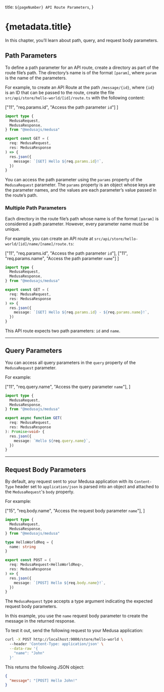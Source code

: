   title: `${pageNumber} API Route Parameters`,
}

# {metadata.title}

In this chapter, you’ll learn about path, query, and request body parameters.

## Path Parameters

To define a path parameter for an API route, create a directory as part of the route file’s path. The directory’s name is of the format `[param]`, where `param` is the name of the parameters.

For example, to create an API Route at the path `/message/{id}`, where `{id}` is an ID that can be passed to the route, create the file `src/api/store/hello-world/[id]/route.ts` with the following content:

  ["11", "req.params.id", "Access the path parameter `id`"]
]

```ts title="src/api/store/hello-world/[id]/route.ts" highlights={singlePathHighlights}
import type {
  MedusaRequest,
  MedusaResponse,
} from "@medusajs/medusa"

export const GET = (
  req: MedusaRequest,
  res: MedusaResponse
) => {
  res.json({
    message: `[GET] Hello ${req.params.id}!`,
  })
}
```

You can access the path parameter using the `params` property of the `MedusaRequest` parameter. The `params` property is an object whose keys are the parameter names, and the values are each parameter’s value passed in the route’s path.

### Multiple Path Parameters

Each directory in the route file’s path whose name is of the format `[param]` is considered a path parameter. However, every parameter name must be unique.

For example, you can create an API route at `src/api/store/hello-world/[id]/name/[name]/route.ts`:

  ["11", "req.params.id", "Access the path parameter `id`"],
  ["11", "req.params.name", "Access the path parameter `name`"]
]

```ts title="src/api/store/hello-world/[id]/name/[name]/route.ts" highlights={multiplePathHighlights}
import type {
  MedusaRequest,
  MedusaResponse,
} from "@medusajs/medusa"

export const GET = (
  req: MedusaRequest,
  res: MedusaResponse
) => {
  res.json({
    message: `[GET] Hello ${req.params.id} - ${req.params.name}!`,
  })
}
```

This API route expects two path parameters: `id` and `name`.

---

## Query Parameters

You can access all query parameters in the `query` property of the `MedusaRequest` parameter.

For example:

  ["11", "req.query.name", "Access the query parameter `name`"],
]

```ts title="src/api/store/hello-world/route.ts" highlights={queryHighlights}
import type {
  MedusaRequest,
  MedusaResponse,
} from "@medusajs/medusa"

export async function GET(
  req: MedusaRequest,
  res: MedusaResponse
): Promise<void> {
  res.json({
    message: `Hello ${req.query.name}`,
  })
}
```

---

## Request Body Parameters

By default, any request sent to your Medusa application with its `Content-Type` header set to `application/json` is parsed into an object and attached to the `MedusaRequest`'s `body` property.

For example:

  ["15", "req.body.name", "Access the request body parameter `name`"],
]

```ts title="src/api/store/hello-world/route.ts" highlights={bodyHighlights}
import type {
  MedusaRequest,
  MedusaResponse,
} from "@medusajs/medusa"

type HelloWorldReq = {
  name: string
}

export const POST = (
  req: MedusaRequest<HelloWorldReq>,
  res: MedusaResponse
) => {
  res.json({
    message: `[POST] Hello ${req.body.name}!`,
  })
}
```

The `MedusaRequest` type accepts a type argument indicating the expected request body parameters.

In this example, you use the `name` request body parameter to create the message in the returned response.

To test it out, send the following request to your Medusa application:

```bash apiTesting testApiUrl="http://localhost:9000/store/hello-world" testApiMethod="POST" testBodyParams={{ "name": "John" }}
curl -X POST http://localhost:9000/store/hello-world \ 
  --header 'Content-Type: application/json' \
  --data-raw '{
    "name": "John"
  }'
```

This returns the following JSON object:

```json
{
  "message": "[POST] Hello John!"
}
```
